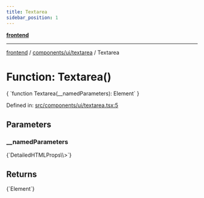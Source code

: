 ```yaml
---
title: Textarea
sidebar_position: 1
---
```



[**frontend**](../../../..)

***

[frontend](../../../..) / [components/ui/textarea](..) / Textarea

# Function: Textarea()

<CodeBlock language="ts">
{ `function Textarea(__namedParameters): Element` }
</CodeBlock>

Defined in: [src/components/ui/textarea.tsx:5](https://github.com/svsticky/CommitteeClash/blob/e5fd1c9fb89fe447a4c38e43ebba51eb1e51230c/frontend/src/components/ui/textarea.tsx#L5)

## Parameters

### \_\_namedParameters
<CodeBlock language="ts">
{`DetailedHTMLProps\<TextareaHTMLAttributes\<HTMLTextAreaElement\>\>`}
</CodeBlock>

## Returns
<CodeBlock language="ts">
{`Element`}
</CodeBlock>